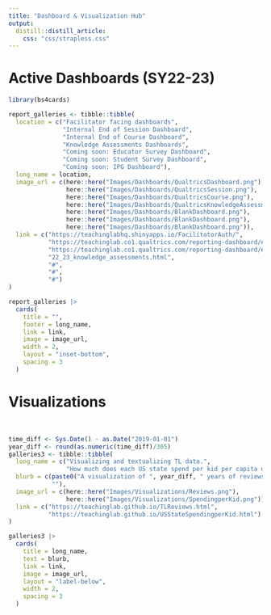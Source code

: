 ```yaml
---
title: "Dashboard & Visualization Hub"
output: 
  distill::distill_article:
    css: "css/strapless.css"
---
```


<!-- <base target="_blank"/> -->

# Active Dashboards (SY22-23)

```r
library(bs4cards)

report_galleries <- tibble::tibble(
  location = c("Facilitator facing dashboards",
               "Internal End of Session Dashboard",
               "Internal End of Course Dashboard",
               "Knowledge Assessments Dashboards",
               "Coming soon: Educator Survey Dashboard",
               "Coming soon: Student Survey Dashboard",
               "Coming soon: IPG Dashboard"),
  long_name = location,
  image_url = c(here::here("Images/Dashboards/QualtricsDashboard.png"),
                here::here("Images/Dashboards/QualtricsSession.png"),
                here::here("Images/Dashboards/QualtricsCourse.png"),
                here::here("Images/Dashboards/QualtricsKnowledgeAssessment.png"),
                here::here("Images/Dashboards/BlankDashboard.png"),
                here::here("Images/Dashboards/BlankDashboard.png"),
                here::here("Images/Dashboards/BlankDashboard.png")),
  link = c("https://teachinglabhq.shinyapps.io/FacilitatorAuth/",
           "https://teachinglab.co1.qualtrics.com/reporting-dashboard/#/dashboard/62cf1818b2bfe20010b73370?pageId=Page_b7e6ec6e-e184-4ac4-8026-588b45199a2a",
           "https://teachinglab.co1.qualtrics.com/reporting-dashboard/#/dashboard/62f3cbf2bcc32c0010a7db88?pageId=Page_a4a3fb0e-2d6a-402c-9008-b299c554fd57",
           "22_23_knowledge_assessments.html",
           "#",
           "#",
           "#")
)

report_galleries |>
  cards(
    title = "",
    footer = long_name,
    link = link,
    image = image_url,
    width = 2,
    layout = "inset-bottom",
    spacing = 3
  )
```


# Visualizations

<br>

```r
time_diff <- Sys.Date() - as.Date("2019-01-01")
year_diff <- round(as.numeric(time_diff)/365)
galleries3 <- tibble::tibble(
  long_name = c("Visualizing and textualizing TL data.",
                "How much does each US state spend per kid per capita over time?"),
  blurb = c(paste0("A visualization of ", year_diff, " years of reviews of Teaching Lab courses by type of content."),
            ""),
  image_url = c(here::here("Images/Visualizations/Reviews.png"),
                here::here("Images/Visualizations/SpendingperKid.png")),
  link = c("https://teachinglab.github.io/TLReviews.html",
           "https://teachinglab.github.io/USStateSpendingperKid.html")
)

galleries3 |>
  cards(
    title = long_name,
    text = blurb,
    link = link,
    image = image_url,
    layout = "label-below", 
    width = 2,
    spacing = 3
  )
```

<!-- # Inactive Dashboards (SY21-22) -->

<!-- <br> -->

<!-- All dashboards require an @teachinglab.org email login to verify that access to the correct content is granted. -->

<!-- <br> -->

<!-- ```{r inactive-dashboards-21-22, echo = F, layout = "l-page"} -->
<!-- # bs4cards::use_strapless(here::here("css")) -->
<!-- galleries <- tibble::tibble( -->
<!--   location = c("Facilitator End of Session Survey Dashboard", -->
<!--                 "End of Session Surveys 2021-2022", -->
<!--                 "End of Course Surveys 2021-2022",  -->
<!--                 "Survey Responses per Partner", -->
<!--                 "Coaching Participant Feedback 2022"), -->
<!--   long_name = location, -->
<!--   image_url = c(here::here("Images/Dashboards/FacilitatorPersonalDashboard.png"), -->
<!--                 here::here("Images/Dashboards/SessionDashboard.png"), -->
<!--                 here::here("Images/Dashboards/CourseDashboard.png"), -->
<!--                 here::here("Images/Dashboards/DiagnosticResponses.png"), -->
<!--                 here::here("Images/Dashboards/DiagnosticResponses.png")), -->
<!--   link = c("https://teachinglabhq.shinyapps.io/PersonalFacilitator/", -->
<!--            "https://teachinglabhq.shinyapps.io/SessionSurvey/", -->
<!--            "https://teachinglabhq.shinyapps.io/CourseSurvey/", -->
<!--            "https://teachinglabhq.shinyapps.io/DiagnosticComplete/", -->
<!--            "https://teachinglabhq.shinyapps.io/CoachingParticipantFeedback/") -->
<!-- ) -->

<!-- galleries |> -->
<!--   cards( -->
<!--     title = "Inactive Dashboards SY21-22", -->
<!--     link = link, -->
<!--     footer = long_name, -->
<!--     image = image_url, -->
<!--     layout = "label-below",  -->
<!--     width = 2,  -->
<!--     spacing = 3 -->
<!--   ) -->
<!-- ``` -->

<!-- <br> -->


<!-- # Inactive Dashboards (Pre SY20-21) -->

<!-- <br> -->

<!-- ```{r inactive-dashboards-20-21, echo = F} -->
<!-- galleries2 <- tibble::tibble( -->
<!--   location = c("End of Session Surveys before SY21-22"), -->
<!--   long_name = location, -->
<!--   image_url = c(here::here("Images/Dashboards/CourseDashboard.png")), -->
<!--   link = c("https://teachinglabhq.shinyapps.io/ParticipantFeedback/") -->
<!-- ) -->

<!-- galleries2 |> -->
<!--   cards( -->
<!--     title = "Inactive Dashboards SY20-21", -->
<!--     link = link, -->
<!--     footer = long_name, -->
<!--     image = image_url, -->
<!--     layout = "label-below",  -->
<!--     width = 2,  -->
<!--     spacing = 3 -->
<!--   ) -->
<!-- ``` -->

<!-- <br> -->

